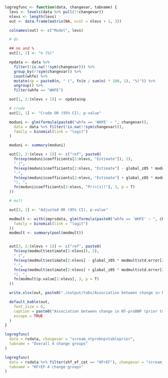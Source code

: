 ```r

logregfunc <- function(data, changevar, tabname) {
  levs <- levels(data %>% pull(!!changevar))
  nlevs <- length(levs)
  out <- data.frame(matrix(NA, ncol = nlevs + 1, 3))

  colnames(out) <- c("Model", levs)

  # ds

  ## no and %
  out[1, 1] <- "n (%)"

  npdata <- data %>%
    filter(!is.na(!!sym(changevar))) %>%
    group_by(!!sym(changevar)) %>%
    count(whfe) %>%
    mutate(np = paste0(n, " (", fn(n / sum(n) * 100, 1), "%)")) %>%
    ungroup() %>%
    filter(whfe == "WHFE")

  out[1, 2:(nlevs + 1)] <- npdata$np

  # crude
  out[2, 1] <- "Crude OR (95% CI), p-value"

  moduni <- glm(formula(paste0("whfe == 'WHFE' ~ ", changevar)),
    data = data %>% filter(!is.na(!!sym(changevar))),
    family = binomial(link = "logit")
  )

  moduni <- summary(moduni)

  out[2, 2:(nlevs + 1)] <- c("ref", paste0(
    fn(exp(moduni$coefficients[2:nlevs, "Estimate"]), 2),
    " (",
    fn(exp(moduni$coefficients[2:nlevs, "Estimate"] - global_z05 * moduni$coefficients[2:nlevs, "Std. Error"]), 2),
    "-",
    fn(exp(moduni$coefficients[2:nlevs, "Estimate"] + global_z05 * moduni$coefficients[2:nlevs, "Std. Error"]), 2),
    "), ",
    fn(moduni$coefficients[2:nlevs, "Pr(>|z|)"], 3, p = T)
  ))

  # mult

  out[3, 1] <- "Adjusted OR (95% CI), p-value"

  modmult <- with(imprsdata, glm(formula(paste0("whfe == 'WHFE' ~ ", changevar, " + ", paste(modvars, collapse = " + "))),
    family = binomial(link = "logit")
  ))
  modmult <- summary(pool(modmult))


  out[3, 2:(nlevs + 1)] <- c("ref", paste0(
    fn(exp(modmult$estimate[2:nlevs]), 2),
    " (",
    fn(exp(modmult$estimate[2:nlevs] - global_z05 * modmult$std.error[2:nlevs]), 2),
    "-",
    fn(exp(modmult$estimate[2:nlevs] + global_z05 * modmult$std.error[2:nlevs]), 2),
    "), ",
    fn(modmult$p.value[2:nlevs], 3, p = T)
  ))

  write.xlsx(out, paste0("./output/tabs/Association between change in NT-proBNP (prior to index) and WHFE - ", tabname, "_", Sys.Date(), ".xlsx"), rowNames = FALSE, overwrite = TRUE)

  default_kable(out,
    font_size = 6,
    caption = paste0("Association between change in NT-proBNP (prior to index) and WHFE - ", tabname),
    escape = TRUE
  )
}

logregfunc(
  data = rsdata, changevar = "scream_ntprobnpstableprior",
  tabname = "Overall 4 change groups"
)

logregfunc(
  data = rsdata %>% filter(shf_ef_cat == "HFrEF"), changevar = "scream_ntprobnpstableprior",
  tabname = "HFrEF 4 change groups"
)
```
